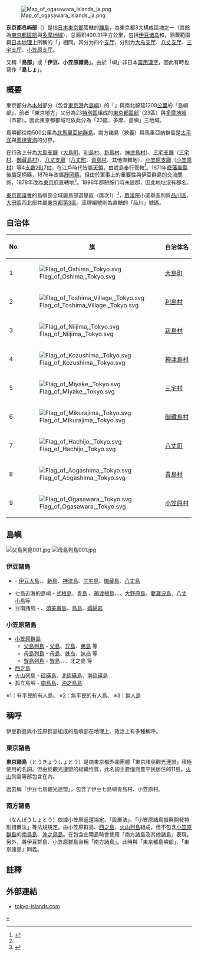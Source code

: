 {{Infobox
|bodyclass    = bordered
|abovestyle   = background-color:palegreen; text-align:center;
|above        = '''東京都島嶼部'''
|image        =
|headerstyle  = background-color:#f0f0f0; font-weight:normal;
|labelstyle   = background-color:#f0f0f0; text-align:center; font-weight:normal;
|datastyle    =
|label1       = 國家
|data1        = {{JPN}}
|label2       = 地方
|data2        = [[關東地方|關東地方]]（[[南關東|南關東]]）
|label3       = 都道府縣
|data3        = [[東京都|東京都]]
|label4       = 面積
|data4        = 405.78k㎡
|label5       = 總人口
|data5        = '''28,741'''人<br />（2008年1月1日）
|label6       = [[人口密度|人口密度]]
|data6        = 70.8人/k㎡
|label7       = 位置
|data7       = [[File:Japan_Islands_of_Tokyo_Map.svg|150px]]
}}
[[File:Map_of_ogasawara_islands_ja.png|thumb]]

'''东京都岛屿部'''（{{jpn|j=東京都島嶼部|hg=とうきょうととうしょぶ|rm=Tōkyō to Tōshobu|f=y}}）是指[[日本|日本]][[東京都|東京都]]管轄的[[離島|離島]]，為東京都3大構成區塊之一（其餘為[[東京都區部|東京都區部]]與[[多摩地域|多摩地域]]），总面积400.91平方公里，包括[[伊豆诸岛|伊豆诸岛]]和{{link-ja|小笠原諸島|小笠原諸島}}，涵蓋範圍與[[日本地理|日本地理]]上所稱的「{{link-ja|南方諸島|南方諸島}}」相同。其分为四个[[支厅|支厅]]，分别为[[大岛支厅_(东京都)|大岛支厅]]、[[八丈支厅|八丈支厅]]、[[三宅支厅|三宅支厅]]、[[小笠原支厅|小笠原支厅]]。

又稱「'''島部'''」或「'''伊豆、小笠原諸島'''」。由於「嶼」非日本[[常用漢字|常用漢字]]，因此有時也寫作「'''島しょ'''」。

== 概要 ==
東京都分為[[本州|本州]]部分（包含[[東京港|東京港]]內[[島嶼|島嶼]]）的「{{link-ja|東京地方|東京地方}}」與南北綿延1200[[公里|公里]]的「島嶼部」，前者「東京地方」又分為23[[特別區|特別區]]組成的[[東京都區部|東京都區部]]（23區）與[[多摩地域|多摩地域]]（市郡）。因此東京都都域可依此分為「23區、多摩、島嶼」三地域。

島嶼部往南500公里為[[北馬里亞納群島|北馬里亞納群島]]。南方諸島（狹義）與馬里亞納群島是[[太平洋|太平洋]]與[[菲律賓海|菲律賓海]]的分界。

在行政上分為[[大島支廳_(東京都)|大島支廳]]（[[大島町|大島町]]、[[利島村|利島村]]、[[新島村|新島村]]、[[神津島村|神津島村]]）、[[三宅支廳|三宅支廳]]（[[三宅村|三宅村]]、[[御藏島村|御藏島村]]）、[[八丈支廳|八丈支廳]]（[[八丈町|八丈町]]、[[青島村|青島村]]、其他直轄地）、[[小笠原支廳|小笠原支廳]]（[[小笠原村|小笠原村]]）等4[[支廳|支廳]]2[[町|町]]7[[村|村]]。在江戶時代皆屬[[天領|天領]]，由{{link-ja|韮山代官所|韮山代官所}}或島奉行管轄<ref name="imao">{{cite book| title=住所と地名の大研究 | publisher=新潮社 | author=今尾恵介 | year=2004 | pages=23-24 | isbn=4-10-603535-9}}</ref>。1871年[[廢藩置縣|廢藩置縣]]後屬足柄縣，1876年改屬[[靜岡縣|靜岡縣]]，但由於軍事上的重要性與伊豆群島的交流關係，1878年改為[[東京府|東京府]]直轄地<ref name="imao" />。1896年郡制施行時未設郡，因此地址沒有郡名。

[[東京都議會|東京都議會]]的島嶼部全域屬島部選舉區（席次1）<ref>{{cite web| url=http://www.senkyo.metro.tokyo.jp/data/data05_01.html| title=東京都議会議員の定数及び選挙区一覧表| publisher=東京都選挙管理委員会| accessdate=2012-01-09| archiveurl=https://web.archive.org/web/20120516052517/http://www.senkyo.metro.tokyo.jp/data/data05_01.html| archivedate=2012年5月16日| deadlinkdate=2017年10月}}</ref>，[[眾議院_(日本)|眾議院]]小選舉區則與[[品川區|品川區]]、[[大田區|大田區]]西北部共屬[[東京都第3區|東京都第3區]]。車牌編號則為{{link-ja|東京運輸支局|東京運輸支局}}直轄的「品川」號碼。

== 自治体 ==
{| class="wikitable sortable"
! No.
! class="unsortable" | 旗
! 自治体名
|-
| {{0}}1 || [[File:Flag_of_Oshima,_Tokyo.svg|border]] || [[大島町|大島町]] 
|-
| {{0}}2 || [[File:Flag_of_Toshima_Village,_Tokyo.svg|border]] || [[利島村|利島村]] 
|-
| {{0}}3 || [[File:Flag_of_Niijima,_Tokyo.svg|border]] || [[新島村|新島村]] 
|-
| {{0}}4 || [[File:Flag_of_Kozushima,_Tokyo.svg|border]] || [[神津島村|神津島村]] 
|-
| {{0}}5 || [[File:Flag_of_Miyake,_Tokyo.svg|border]] || [[三宅村|三宅村]] 
|-
| {{0}}6 || [[File:Flag_of_Mikurajima,_Tokyo.svg|border]] || [[御藏島村|御藏島村]] 
|-
| {{0}}7 || [[File:Flag_of_Hachijo,_Tokyo.svg|border]] || [[八丈町|八丈町]] 
|-
| {{0}}8 || [[File:Flag_of_Aogashima,_Tokyo.svg|border]] || [[青島村|青島村]] 
|-
| {{0}}9 || [[File:Flag_of_Ogasawara,_Tokyo.svg|border]] || [[小笠原村|小笠原村]] 
|}

==島嶼==
[[File:父島列島001.jpg|thumb]]
[[File:母島列島001.jpg|thumb]]

=== 伊豆諸島 ===
*{{tsl|ja|伊豆七島|伊豆七島}} - [[伊豆大島|伊豆大島]]{{small2|※1}}、{{tsl|ja|利島|利島}}{{small2|※1}}、[[新岛|新島]]{{small2|※1}}、[[神津島|神津島]]{{small2|※1}}、[[三宅島|三宅島]]{{small2|※1}}、[[御藏島|御藏島]]{{small2|※1}}、[[八丈島|八丈島]]{{small2|※1}}
*七島近海的島嶼 - [[式根島|式根島]]{{small2|※1}}、[[青岛_(伊豆群岛)|青島]]{{small2|※1}} 、[[鵜渡根島|鵜渡根島]]{{small2|※3}}、{{tsl|ja|地内島||地内島}}{{small2|※3}}、{{tsl|ja|早島 (東京都)|早島 (東京都)|早島}}{{small2|※3}}、[[大野原島|大野原島]]{{small2|※3}}、[[藺灘波島|藺灘波島]]{{small2|※3}}、[[八丈小島|八丈小島]]{{small2|※3}}等
*豆南諸島 - {{tsl|ja|ベヨネース列岩|巴荣纳岩}}{{small2|※3}}、[[須美壽島|須美壽島]]{{small2|※3}}、[[鳥島_(伊豆群島)|鳥島]]{{small2|※3}}、[[孀婦岩|孀婦岩]]{{small2|※3}}

=== 小笠原諸島 ===
*[[小笠原群岛|小笠原群島]]
**[[父岛列岛|父島列島]] - [[父岛|父島]]{{small2|※1}}、[[兄島|兄島]]{{small2|※3}}、[[弟島|弟島]]{{small2|※3}} 等
**[[母岛列岛|母島列島]] - [[母岛|母島]]{{small2|※1}}、[[姊岛|姊岛]]{{small2|※3}}、[[妹岛|妹岛]]{{small2|※3}} 等
**[[聟島列島|聟島列島]] - [[聟島|聟島]]{{small2|※3}}、{{tsl|ja|嫁島|嫁島}}{{small2|※3}}、{{tsl|ja|媒島|媒島}}{{small2|※3}}、北之島{{small2|※3}} 等
*[[西之岛_(小笠原群岛)|西之島]]{{small2|※3}}
*[[火山列岛_(日本)|火山列島]] - [[硫磺岛|硫磺島]]{{small2|※2}}、[[北硫磺島|北硫磺島]]{{small2|※3}}、[[南硫磺島|南硫磺島]]{{small2|※3}}
*孤立島嶼 - [[南鸟岛|南鳥島]]{{small2|※2}}、[[冲之鸟岛|沖之鳥島]]{{small2|※3}}

※1：有平民的有人島、
※2：無平民的有人島、
※3：[[無人島|無人島]]
== 稱呼 ==

伊豆群島與小笠原群島組成的島嶼部在地理上、政治上有多種稱呼。

=== 東京諸島 ===
'''東京諸島'''（とうきょうしょとう）是由東京都外圍團體「東京諸島觀光連盟」積極使用的名詞。但由於觀光連盟的組織性質，此名詞主要僅涵蓋平民居住的11島。[[火山|火山]]列島等部包含在內。

過去稱「伊豆七島觀光連盟」，包含了伊豆七島嶼青島村、小笠原村。

=== 南方諸島 ===
'''{{link-ja|南方諸島|南方諸島}}'''（なんぽうしょとう）依據小笠原返還協定、「{{link-ja|南方連絡事務局|南方連絡事務局}}設置法」、「小笠原諸島振興開發特別措置法」等法規規定，由小笠原群島、[[西之島|西之島]]、[[火山列島|火山列島]]組成，但不包含[[小笠原群島|小笠原群島]]的[[南鳥島|南鳥島]]、[[沖之鳥島|沖之鳥島]]。在包含此兩島時會使用「南方諸島及其他諸島」表現。
另外，{{link-ja|日本水路協會|日本水路協会}}將伊豆群島、小笠原群島合稱「南方諸島」。此時與「東京都島嶼部」、「東京諸島」同義。

== 註釋 ==
{{reflist}}

== 外部連結 ==
*[https://www.tokyo-islands.com/ tokyo-islands.com] {{Wayback|url=https://www.tokyo-islands.com/ |date=20211007072658 }}

{{東京都}}
{{伊豆小笠原群島}}

[[Category:東京都島嶼|+]]